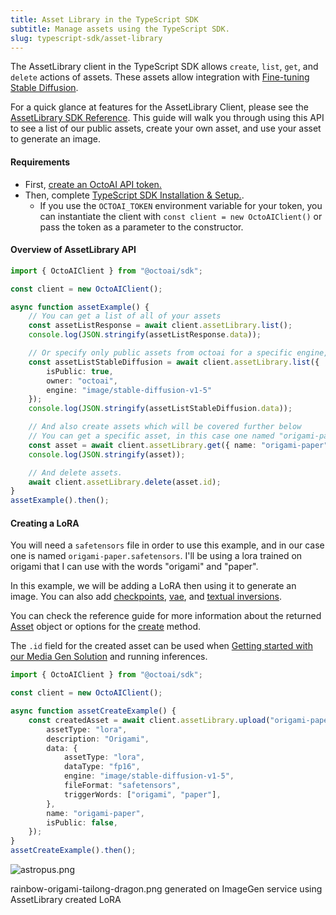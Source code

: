 ```yaml
---
title: Asset Library in the TypeScript SDK
subtitle: Manage assets using the TypeScript SDK.
slug: typescript-sdk/asset-library
---
```


The AssetLibrary client in the TypeScript SDK allows `create`, `list`, `get`, and `delete` actions of assets. These assets allow integration with [Fine-tuning Stable Diffusion](/api-reference/fine-tuning/create-tune).

For a quick glance at features for the AssetLibrary Client, please see the [AssetLibrary SDK Reference](https://octoml.github.io/octoai-typescript-sdk/classes/AssetLibrary.html). This guide will walk you through using this API to see a list of our public assets, create your own asset, and use your asset to generate an image.

#### Requirements

- First, [create an OctoAI API token.](/getting-started/how-to-create-an-octoai-access-token)
- Then, complete [TypeScript SDK Installation & Setup.](installation-and-setup).
  - If you use the `OCTOAI_TOKEN` environment variable for your token, you can instantiate the client with `const client = new OctoAIClient()` or pass the token as a parameter to the constructor.

#### Overview of AssetLibrary API

```TypeScript TypeScript
import { OctoAIClient } from "@octoai/sdk";

const client = new OctoAIClient();

async function assetExample() {
    // You can get a list of all of your assets
    const assetListResponse = await client.assetLibrary.list();
    console.log(JSON.stringify(assetListResponse.data));

    // Or specify only public assets from octoai for a specific engine, format, asset_type, etc.
    const assetListStableDiffusion = await client.assetLibrary.list({
        isPublic: true,
        owner: "octoai",
        engine: "image/stable-diffusion-v1-5"
    });
    console.log(JSON.stringify(assetListStableDiffusion.data));

    // And also create assets which will be covered further below
    // You can get a specific asset, in this case one named "origami-paper" created in the example.
    const asset = await client.assetLibrary.get({ name: "origami-paper" });
    console.log(JSON.stringify(asset));

    // And delete assets.
    await client.assetLibrary.delete(asset.id);
}
assetExample().then();
```

#### Creating a LoRA

You will need a `safetensors` file in order to use this example, and in our case one is named `origami-paper.safetensors`. I'll be using a lora trained on origami that I can use with the words "origami" and "paper".

In this example, we will be adding a LoRA then using it to generate an image. You can also add [checkpoints](https://octoml.github.io/octoai-typescript-sdk/types/CheckpointData.html), [vae](https://octoml.github.io/octoai-typescript-sdk/types/VAEData.html), and [textual inversions](https://octoml.github.io/octoai-typescript-sdk/types/TextualInversionData.html).

You can check the reference guide for more information about the returned [Asset](https://octoml.github.io/octoai-typescript-sdk/types/Asset.html) object or options for the [create](https://octoml.github.io/octoai-typescript-sdk/classes/CreateAssetRequest.html) method.

The `.id` field for the created asset can be used when [Getting started with our Media Gen Solution](/media-gen-solution/getting-started) and running inferences.

```TypeScript TypeScript
import { OctoAIClient } from "@octoai/sdk";

const client = new OctoAIClient();

async function assetCreateExample() {
    const createdAsset = await client.assetLibrary.upload("origami-paper.safetensors", {
        assetType: "lora",
        description: "Origami",
        data: {
            assetType: "lora",
            dataType: "fp16",
            engine: "image/stable-diffusion-v1-5",
            fileFormat: "safetensors",
            triggerWords: ["origami", "paper"],
        },
        name: "origami-paper",
        isPublic: false,
    });
}
assetCreateExample().then();
```

![astropus.png](https://www.datocms-assets.com/45680/1703720706-ai-generated-rainbow-origami-tailong-dragon.png?max-w=2000&auto=compress)

rainbow-origami-tailong-dragon.png generated on ImageGen service using AssetLibrary created LoRA
